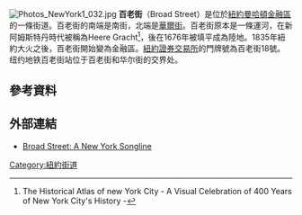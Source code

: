 {{coord|40.705|-74.0116|dim:500_region:US-NY|display=title}}
[[Image:Photos_NewYork1_032.jpg|thumb]]
'''百老街'''（Broad Street）是位於[[紐約|紐約]][[曼哈頓|曼哈頓]][[曼哈頓金融區|金融區]]的一條街道。百老街的南端是南街，北端是[[華爾街|華爾街]]。百老街原本是一條運河，在新阿姆斯特丹時代被稱為Heere Gracht<ref>The Historical Atlas of new York City - A Visual Celebration of 400 Years of New York City's History -</ref>，後在1676年被填平成為陸地。1835年紐約大火之後，百老街開始變為金融區。[[紐約證券交易所|紐約證券交易所]]的門牌號為百老街18號。纽约地铁百老街站位于百老街和华尔街的交界处。

== 參考資料 ==
{{reflist}}
== 外部連結 ==
{{commons}}
*[http://www.nysonglines.com/broad.htm Broad Street: A New York Songline] {{Wayback|url=http://www.nysonglines.com/broad.htm |date=20111027115736 }}

[[Category:紐約街道|Category:紐約街道]]